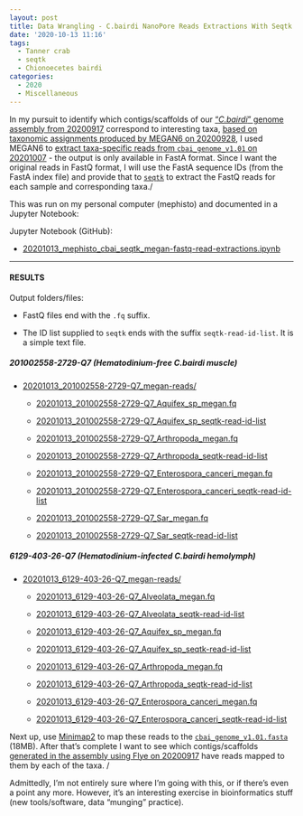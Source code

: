 ```yaml
---
layout: post
title: Data Wrangling - C.bairdi NanoPore Reads Extractions With Seqtk on Mephisto
date: '2020-10-13 11:16'
tags:
  - Tanner crab
  - seqtk
  - Chionoecetes bairdi
categories:
  - 2020
  - Miscellaneous
---
```

In my pursuit to identify which contigs/scaffolds of our ["_C.bairdi_" genome assembly from 20200917](https://robertslab.github.io/sams-notebook/posts/2020/2020-09-17-Genome-Assembly-C.bairdi-cbai_v1.0-Using-All-NanoPore-Data-With-Flye-on-Mox.html) correspond to interesting taxa, [based on taxonomic assignments produced by MEGAN6 on 20200928](https://robertslab.github.io/sams-notebook/2020/09/28/Taxonomic-Assignments-C.bairdi-6129-403-26-Q7-NanoPore-Reads-Using-DIAMOND-BLASTx-on-Mox-and-MEGAN6-daa2rma-on-emu.html), I used MEGAN6 to [extract taxa-specific reads from `cbai_genome_v1.01` on 20201007](https://robertslab.github.io/sams-notebook/2020/10/07/NanoPore-Reads-Extractions-C.bairdi-Taxonomic-Reads-Extractions-with-MEGAN6-on-201002558-2729-Q7-and-6129-403-26-Q7/) - the output is only available in FastA format. Since I want the original reads in FastQ format, I will use the FastA sequence IDs (from the FastA index file) and provide that to [`seqtk`](https://github.com/lh3/seqtk) to extract the FastQ reads for each sample and corresponding taxa./

This was run on my personal computer (mephisto) and documented in a Jupyter Notebook:

Jupyter Notebook (GitHub):

- [20201013_mephisto_cbai_seqtk_megan-fastq-read-extractions.ipynb](https://github.com/RobertsLab/code/blob/master/notebooks/sam/20201013_mephisto_cbai_seqtk_megan-fastq-read-extractions.ipynb)


---

#### RESULTS

Output folders/files:

- FastQ files end with the `.fq` suffix.

- The ID list supplied to `seqtk` ends with the suffix `seqtk-read-id-list`. It is a simple text file.

##### 201002558-2729-Q7 (_Hematodinium_-free _C.bairdi_ muscle)

- [20201013_201002558-2729-Q7_megan-reads/](https://gannet.fish.washington.edu/Atumefaciens/20201013_201002558-2729-Q7_megan-reads/)

  - [20201013_201002558-2729-Q7_Aquifex_sp_megan.fq](20201013_201002558-2729-Q7_Aquifex_sp_megan.fq)

  - [20201013_201002558-2729-Q7_Aquifex_sp_seqtk-read-id-list](20201013_201002558-2729-Q7_Aquifex_sp_seqtk-read-id-list)

  - [20201013_201002558-2729-Q7_Arthropoda_megan.fq](20201013_201002558-2729-Q7_Arthropoda_megan.fq)

  - [20201013_201002558-2729-Q7_Arthropoda_seqtk-read-id-list](20201013_201002558-2729-Q7_Arthropoda_seqtk-read-id-list)

  - [20201013_201002558-2729-Q7_Enterospora_canceri_megan.fq](20201013_201002558-2729-Q7_Enterospora_canceri_megan.fq)

  - [20201013_201002558-2729-Q7_Enterospora_canceri_seqtk-read-id-list](20201013_201002558-2729-Q7_Enterospora_canceri_seqtk-read-id-list)

  - [20201013_201002558-2729-Q7_Sar_megan.fq](20201013_201002558-2729-Q7_Sar_megan.fq)

  - [20201013_201002558-2729-Q7_Sar_seqtk-read-id-list](20201013_201002558-2729-Q7_Sar_seqtk-read-id-list)

##### 6129-403-26-Q7 (_Hematodinium_-infected _C.bairdi_ hemolymph)

- [20201013_6129-403-26-Q7_megan-reads/](https://gannet.fish.washington.edu/Atumefaciens/20201013_6129-403-26-Q7_megan-reads/)

  - [20201013_6129-403-26-Q7_Alveolata_megan.fq](20201013_6129-403-26-Q7_Alveolata_megan.fq)

  - [20201013_6129-403-26-Q7_Alveolata_seqtk-read-id-list](20201013_6129-403-26-Q7_Alveolata_seqtk-read-id-list)

  - [20201013_6129-403-26-Q7_Aquifex_sp_megan.fq](20201013_6129-403-26-Q7_Aquifex_sp_megan.fq)

  - [20201013_6129-403-26-Q7_Aquifex_sp_seqtk-read-id-list](20201013_6129-403-26-Q7_Aquifex_sp_seqtk-read-id-list)

  - [20201013_6129-403-26-Q7_Arthropoda_megan.fq](20201013_6129-403-26-Q7_Arthropoda_megan.fq)

  - [20201013_6129-403-26-Q7_Arthropoda_seqtk-read-id-list](20201013_6129-403-26-Q7_Arthropoda_seqtk-read-id-list)

  - [20201013_6129-403-26-Q7_Enterospora_canceri_megan.fq](20201013_6129-403-26-Q7_Enterospora_canceri_megan.fq)

  - [20201013_6129-403-26-Q7_Enterospora_canceri_seqtk-read-id-list](20201013_6129-403-26-Q7_Enterospora_canceri_seqtk-read-id-list)

Next up, use [Minimap2](https://github.com/lh3/minimap2) to map these reads to the [`cbai_genome_v1.01.fasta`](https://owl.fish.washington.edu/halfshell/genomic-databank/cbai_genome_v1.01.fasta) (18MB). After that's complete I want to see which contigs/scaffolds [generated in the assembly using Flye on 20200917](https://robertslab.github.io/sams-notebook/posts/2020/2020-09-17-Genome-Assembly-C.bairdi-cbai_v1.0-Using-All-NanoPore-Data-With-Flye-on-Mox/) have reads mapped to them by each of the taxa. /

Admittedly, I'm not entirely sure where I'm going with this, or if there's even a point any more. However, it's an interesting exercise in bioinformatics stuff (new tools/software, data "munging" practice).
